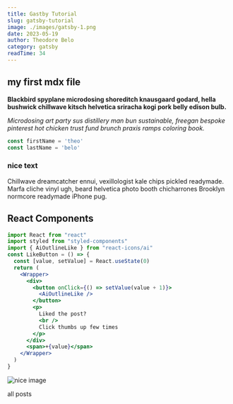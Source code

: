 ```yaml
---
title: Gastby Tutorial
slug: gatsby-tutorial
image: ./images/gatsby-1.png
date: 2023-05-19
author: Theodore Belo
category: gatsby
readTime: 34
---
```



## my first mdx file

**Blackbird spyplane microdosing shoreditch knausgaard godard, hella bushwick chillwave kitsch helvetica sriracha kogi pork belly edison bulb.**

_Microdosing art party sus distillery man bun sustainable, freegan bespoke pinterest hot chicken trust fund brunch praxis ramps coloring book._


<div className="code">

  ```js 
  const firstName = 'theo' 
  const lastName = 'belo' 
  ```

</div>

<div className="nice-text">

<h3>
nice text
</h3>

<FiInfo className="nice-text-icon"></FiInfo>

Chillwave dreamcatcher ennui, vexillologist kale chips pickled readymade. Marfa cliche vinyl ugh, beard helvetica photo booth chicharrones Brooklyn normcore readymade iPhone pug.

</div>

<h2>
React Components
</h2>

<Counter />

```jsx
import React from "react"
import styled from "styled-components"
import { AiOutlineLike } from "react-icons/ai"
const LikeButton = () => {
  const [value, setValue] = React.useState(0)
  return (
    <Wrapper>
      <div>
        <button onClick={() => setValue(value + 1)}>
          <AiOutlineLike />
        </button>
        <p>
          Liked the post?
          <br />
          Click thumbs up few times
        </p>
      </div>
      <span>+{value}</span>
    </Wrapper>
  )
}
```

<LikeButton />

<div className="mdx-image">

![nice image](./images/gatsby-1.png)

</div>

<Link to="/posts" className="btn center-btn">
all posts
</Link>